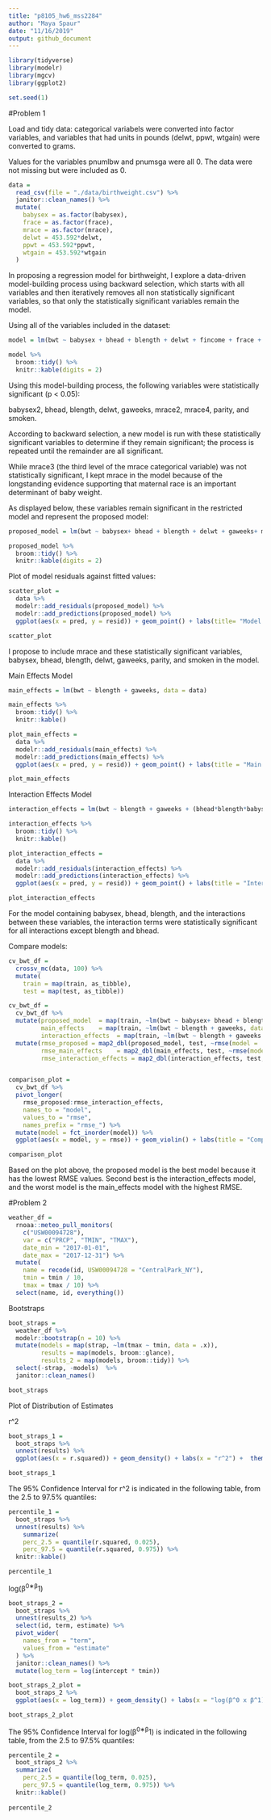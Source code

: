 ```yaml
---
title: "p8105_hw6_mss2284"
author: "Maya Spaur"
date: "11/16/2019"
output: github_document
---
```


```r
library(tidyverse)
library(modelr)
library(mgcv)
library(ggplot2)

set.seed(1)
```

#Problem 1

Load and tidy data: categorical variabels were converted into factor variables, and variables that had units in pounds (delwt, ppwt, wtgain) were converted to grams.

Values for the variables pnumlbw and pnumsga were all 0. The data were not missing but were included as 0.

```r
data = 
  read_csv(file = "./data/birthweight.csv") %>%
  janitor::clean_names() %>%
  mutate(
    babysex = as.factor(babysex),
    frace = as.factor(frace),
    mrace = as.factor(mrace),
    delwt = 453.592*delwt,
    ppwt = 453.592*ppwt,
    wtgain = 453.592*wtgain
  )

```

In proposing a regression model for birthweight, I explore a data-driven model-building process using backward selection, which starts with all variables and then iteratively removes all non statistically significant variables, so that only the statistically significant variables remain the model.

Using all of the variables included in the dataset:

```r
model = lm(bwt ~ babysex + bhead + blength + delwt + fincome + frace + gaweeks + malform + menarche + mheight + momage + mrace + parity + pnumlbw + pnumsga + ppbmi + ppwt + smoken + wtgain, data = data)

model %>%
  broom::tidy() %>%
  knitr::kable(digits = 2)
```

Using this model-building process, the following variables were statistically significant (p < 0.05):

babysex2, bhead, blength, delwt, gaweeks, mrace2, mrace4, parity, and smoken.

According to backward selection, a new model is run with these statistically significant variables to determine if they remain significant; the process is repeated until the remainder are all significant. 

While mrace3 (the third level of the mrace categorical variable) was not statistically significant, I kept mrace in the model because of the longstanding evidence supporting that maternal race is an important determinant of baby weight.

As displayed below, these variables remain significant in the restricted model and represent the proposed model: 

```r

proposed_model = lm(bwt ~ babysex+ bhead + blength + delwt + gaweeks+ mrace + parity + smoken, data = data)

proposed_model %>%
  broom::tidy() %>%
  knitr::kable(digits = 2)

```

Plot of model residuals against fitted values:

```r
scatter_plot =
  data %>% 
  modelr::add_residuals(proposed_model) %>% 
  modelr::add_predictions(proposed_model) %>%
  ggplot(aes(x = pred, y = resid)) + geom_point() + labs(title= "Model residues against fitted values for Proposed Model")

scatter_plot
```

I propose to include mrace and these statistically significant variables, babysex, bhead, blength, delwt, gaweeks, parity, and smoken in the model.


Main Effects Model

```r

main_effects = lm(bwt ~ blength + gaweeks, data = data)

main_effects %>%
  broom::tidy() %>%
  knitr::kable()

plot_main_effects =
  data %>% 
  modelr::add_residuals(main_effects) %>%
  modelr::add_predictions(main_effects) %>%
  ggplot(aes(x = pred, y = resid)) + geom_point() + labs(title = "Main Effects")

plot_main_effects
```

Interaction Effects Model

```r

interaction_effects = lm(bwt ~ blength + gaweeks + (bhead*blength*babysex), data = data)

interaction_effects %>%
  broom::tidy() %>%
  knitr::kable()

plot_interaction_effects =
  data %>% 
  modelr::add_residuals(interaction_effects) %>%
  modelr::add_predictions(interaction_effects) %>%
  ggplot(aes(x = pred, y = resid)) + geom_point() + labs(title = "Interaction Effects")

plot_interaction_effects
```

For the model containing babysex, bhead, blength, and the interactions between these variables, the interaction terms were statistically significant for all interactions except blength and bhead.

Compare models:

```r
cv_bwt_df =
  crossv_mc(data, 100) %>%
  mutate(
    train = map(train, as_tibble),
    test = map(test, as_tibble))

cv_bwt_df = 
  cv_bwt_df %>% 
  mutate(proposed_model  = map(train, ~lm(bwt ~ babysex+ bhead + blength + delwt + gaweeks+ mrace + parity + smoken, data = .x)),
         main_effects    = map(train, ~lm(bwt ~ blength + gaweeks, data = .x)),
         interaction_effects  = map(train, ~lm(bwt ~ blength + gaweeks + (bhead*blength*babysex), data = .x))) %>% 
  mutate(rmse_proposed = map2_dbl(proposed_model, test, ~rmse(model = .x, data = .y)),
         rmse_main_effects    = map2_dbl(main_effects, test, ~rmse(model = .x, data = .y)),
         rmse_interaction_effects = map2_dbl(interaction_effects, test, ~rmse(model = .x, data = .y)))


comparison_plot = 
  cv_bwt_df %>% 
  pivot_longer(
    rmse_proposed:rmse_interaction_effects,
    names_to = "model", 
    values_to = "rmse",
    names_prefix = "rmse_") %>% 
  mutate(model = fct_inorder(model)) %>% 
  ggplot(aes(x = model, y = rmse)) + geom_violin() + labs(title = "Comparison of Models")

comparison_plot
```


Based on the plot above, the proposed model is the best model because it has the lowest RMSE values. Second best is the interaction_effects model, and the worst model is the main_effects model with the highest RMSE.

#Problem 2


```r
weather_df = 
  rnoaa::meteo_pull_monitors(
    c("USW00094728"),
    var = c("PRCP", "TMIN", "TMAX"), 
    date_min = "2017-01-01",
    date_max = "2017-12-31") %>%
  mutate(
    name = recode(id, USW00094728 = "CentralPark_NY"),
    tmin = tmin / 10,
    tmax = tmax / 10) %>%
  select(name, id, everything())

```

Bootstraps

```r
boot_straps = 
  weather_df %>% 
  modelr::bootstrap(n = 10) %>%
  mutate(models = map(strap, ~lm(tmax ~ tmin, data = .x)),
         results = map(models, broom::glance),
         results_2 = map(models, broom::tidy)) %>%
  select(-strap, -models)  %>%
  janitor::clean_names()

boot_straps
```


Plot of Distribution of Estimates


r^2
```r
boot_straps_1 =
  boot_straps %>% 
  unnest(results) %>%
  ggplot(aes(x = r.squared)) + geom_density() + labs(x = "r^2") +  theme_minimal()

boot_straps_1

```

The 95% Confidence Interval for r^2 is indicated in the following table, from the 2.5 to 97.5% quantiles:

```r
percentile_1 = 
  boot_straps %>% 
  unnest(results) %>%
    summarize(
    perc_2.5 = quantile(r.squared, 0.025),
    perc_97.5 = quantile(r.squared, 0.975)) %>%
  knitr::kable()

percentile_1
```




log(β^0∗β^1)

```r
boot_straps_2 =
  boot_straps %>% 
  unnest(results_2) %>%
  select(id, term, estimate) %>%
  pivot_wider(
    names_from = "term",
    values_from = "estimate"
  ) %>%
  janitor::clean_names() %>%
  mutate(log_term = log(intercept * tmin)) 

boot_straps_2_plot =
  boot_straps_2 %>%
  ggplot(aes(x = log_term)) + geom_density() + labs(x = "log(β^0 x β^1)") + theme_minimal()

boot_straps_2_plot

```

The 95% Confidence Interval for log(β^0∗β^1) is indicated in the following table, from the 2.5 to 97.5% quantiles:

```r
percentile_2 = 
  boot_straps_2 %>%
  summarize(
    perc_2.5 = quantile(log_term, 0.025),
    perc_97.5 = quantile(log_term, 0.975)) %>%
  knitr::kable()
  
percentile_2  

```


